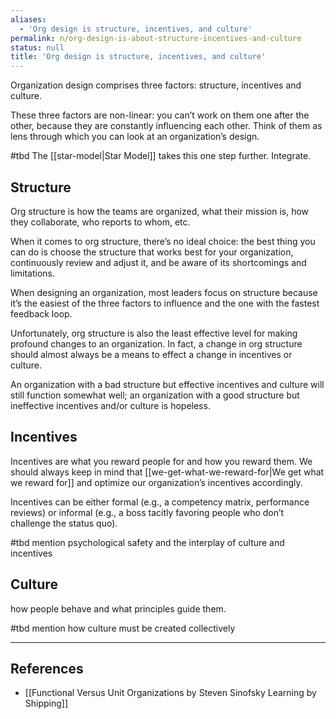 ```yaml
---
aliases:
  - 'Org design is structure, incentives, and culture'
permalink: n/org-design-is-about-structure-incentives-and-culture
status: null
title: 'Org design is structure, incentives, and culture'
---
```

Organization design comprises three factors: structure, incentives and culture.

These three factors are non-linear: you can’t work on them one after the other, because they are constantly influencing each other. Think of them as lens through which you can look at an organization’s design.

#tbd The [[star-model|Star Model]] takes this one step further. Integrate.

## Structure

Org structure is how the teams are organized, what their mission is, how they collaborate, who reports to whom, etc.

When it comes to org structure, there’s no ideal choice: the best thing you can do is choose the structure that works best for your organization, continuously review and adjust it, and be aware of its shortcomings and limitations.

When designing an organization, most leaders focus on structure because it’s the easiest of the three factors to influence and the one with the fastest feedback loop.

Unfortunately, org structure is also the least effective level for making profound changes to an organization. In fact, a change in org structure should almost always be a means to effect a change in incentives or culture.

An organization with a bad structure but effective incentives and culture will still function somewhat well; an organization with a good structure but ineffective incentives and/or culture is hopeless.

## Incentives

Incentives are what you reward people for and how you reward them. We should always keep in mind that [[we-get-what-we-reward-for|We get what we reward for]] and optimize our organization’s incentives accordingly.

Incentives can be either formal (e.g., a competency matrix, performance reviews) or informal (e.g., a boss tacitly favoring people who don’t challenge the status quo).

#tbd mention psychological safety and the interplay of culture and incentives

## Culture

how people behave and what principles guide them.

#tbd mention how culture must be created collectively

- - -

## References

- [[Functional Versus Unit Organizations  by Steven Sinofsky  Learning by Shipping]]
